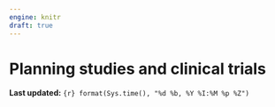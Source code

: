 ```yaml
---
engine: knitr
draft: true
---
```

# Planning studies and clinical trials {#sec-week10}
**Last updated:** `{r} format(Sys.time(), "%d %b, %Y %I:%M %p %Z")`


